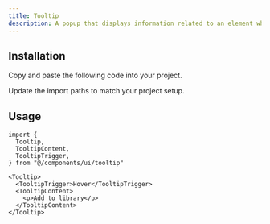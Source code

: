 ```yaml
---
title: Tooltip
description: A popup that displays information related to an element when the element receives keyboard focus or the mouse hovers over it.
---
```


<ComponentPreview name="tooltip" />

## Installation

<ComponentInstall>

<Fragment slot="manual">

<Steps>

<Step>Copy and paste the following code into your project.</Step>

<ComponentSource path="registry/default/ui/tooltip.tsx" />

<Step>Update the import paths to match your project setup.</Step>

</Steps>

</Fragment>

</ComponentInstall>

## Usage

```tsx
import {
  Tooltip,
  TooltipContent,
  TooltipTrigger,
} from "@/components/ui/tooltip"
```

```tsx
<Tooltip>
  <TooltipTrigger>Hover</TooltipTrigger>
  <TooltipContent>
    <p>Add to library</p>
  </TooltipContent>
</Tooltip>
```
